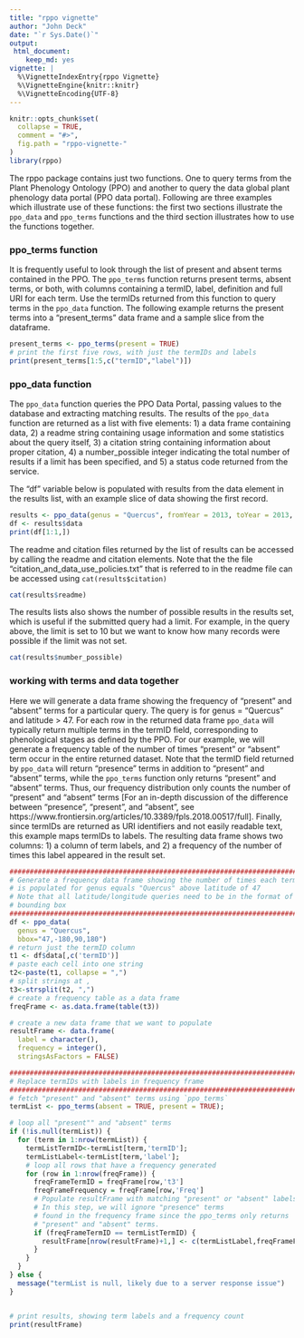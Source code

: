 ```yaml
---
title: "rppo vignette"
author: "John Deck"
date: "`r Sys.Date()`"
output:
 html_document:
    keep_md: yes
vignette: |
  %\VignetteIndexEntry{rppo Vignette} 
  %\VignetteEngine{knitr::knitr}
  %\VignetteEncoding{UTF-8}
---
```



```r
knitr::opts_chunk$set(
  collapse = TRUE,
  comment = "#>",
  fig.path = "rppo-vignette-"
)
library(rppo)
```

The rppo package contains just two functions.  One to query terms from the Plant Phenology Ontology (PPO) and another to query the data global plant phenology data portal (PPO data portal).  Following are three examples which illustrate use of these functions: the first two sections illustrate the `ppo_data` and `ppo_terms` functions and the third section illustrates how to use the functions together.

### ppo_terms function
It is frequently useful to look through the list of present and absent terms contained in the PPO.   The `ppo_terms` function returns present terms, absent terms, or both, with columns containing a termID, label, definition and full URI for each term.  Use the termIDs returned from this function to query terms in the `ppo_data` function.  The following example returns the present terms into a "present_terms" data frame and a sample slice from the dataframe.

```r
present_terms <- ppo_terms(present = TRUE)
# print the first five rows, with just the termIDs and labels
print(present_terms[1:5,c("termID","label")])
```

### ppo_data function
The `ppo_data` function queries the PPO Data Portal, passing values to the database and extracting matching results. The results of the `ppo_data` function are returned as a list with five elements: 1) a data frame containing data, 2) a readme string containing usage information and some statistics about the query itself, 3) a citation string containing information about proper citation, 4) a number_possible integer indicating the total number of results if a limit has been specified, and 5) a status code returned from the service. 

The "df" variable below is populated with results from the data element in the results list, with an example slice of data showing the first record.
```r
results <- ppo_data(genus = "Quercus", fromYear = 2013, toYear = 2013, fromDay = 100, toDay = 110, termID = 'obo:PPO_0002313', limit = 10)
df <- results$data
print(df[1:1,])
```

The readme and citation files returned by the list of results can be accessed by calling the readme and citation elements.  Note that the the file "citation_and_data_use_policies.txt" that is referred to in the readme file can be accessed using `cat(results$citation)` 
```r
cat(results$readme)
```

The results lists also shows the number of possible results in the results set, which is useful if the submitted query had a limit.  For example, in the query above, the limit is set to 10 but we want to know how many records were possible if the limit was not set.
```r
cat(results$number_possible)
```

### working with terms and data together
Here we will generate a data frame showing the frequency of "present" and "absent" terms for a particular query.  The query is for genus = "Quercus" and latitude > 47.  For each row in the returned data frame `ppo_data` will typically return multiple terms in the termID field, corresponding to phenological stages as defined by the PPO.  For our example, we will generate a frequency table of the number of times "present" or "absent" term occur in the entire returned dataset.  Note that the termID field returned by `ppo_data` will return "presence" terms in addition to "present" and "absent" terms, while the `ppo_terms` function only returns "present" and "absent" terms.  Thus, our frequency distribution only counts the number of "present" and "absent" terms [For an in-depth discussion of the difference between "presence", "present", and "absent", see https://www.frontiersin.org/articles/10.3389/fpls.2018.00517/full].  Finally, since termIDs are returned as URI identifiers and not easily readable text, this example maps termIDs to labels. The resulting data frame shows two columns: 1) a column of term labels, and 2) a frequency of the number of times this label appeared in the result set. 

```r
###############################################################################
# Generate a frequency data frame showing the number of times each termID
# is populated for genus equals "Quercus" above latitude of 47
# Note that all latitude/longitude queries need to be in the format of a
# bounding box
###############################################################################
df <- ppo_data(
  genus = "Quercus", 
  bbox="47,-180,90,180")
# return just the termID column
t1 <- df$data[,c('termID')]
# paste each cell into one string
t2<-paste(t1, collapse = ",")
# split strings at ,
t3<-strsplit(t2, ",")
# create a frequency table as a data frame
freqFrame <- as.data.frame(table(t3))

# create a new data frame that we want to populate
resultFrame <- data.frame(
  label = character(), 
  frequency = integer(), 
  stringsAsFactors = FALSE)

###############################################################################
# Replace termIDs with labels in frequency frame
###############################################################################
# fetch "present" and "absent" terms using `ppo_terms`
termList <- ppo_terms(absent = TRUE, present = TRUE);

# loop all "present"" and "absent" terms
if (!is.null(termList)) {
  for (term in 1:nrow(termList)) {
    termListTermID<-termList[term,'termID'];
    termListLabel<-termList[term,'label'];
    # loop all rows that have a frequency generated
    for (row in 1:nrow(freqFrame)) {
      freqFrameTermID = freqFrame[row,'t3']
      freqFrameFrequency = freqFrame[row,'Freq']
      # Populate resultFrame with matching "present" or "absent" labels.
      # In this step, we will ignore "presence" terms
      # found in the frequency frame since the ppo_terms only returns
      # "present" and "absent" terms. 
      if (freqFrameTermID == termListTermID) {
        resultFrame[nrow(resultFrame)+1,] <- c(termListLabel,freqFrameFrequency)
      }
    }
  }
} else {
  message("termList is null, likely due to a server response issue")
}


# print results, showing term labels and a frequency count
print(resultFrame)
```
